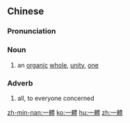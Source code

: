 {{also|一体}}
==Chinese==
{{zh-forms|s=一体}}

===Pronunciation===
{{zh-pron
|m=一tǐ
|cat=n
}}

===Noun===
{{zh-noun}}

# an [[organic]] [[whole]], [[unity]], [[one]]

===Adverb===
{{zh-adv}}

# all, to everyone concerned

[[zh-min-nan:一體]]
[[ko:一體]]
[[hu:一體]]
[[zh:一體]]